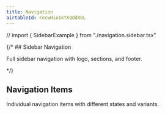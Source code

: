 ```yaml
---
title: Navigation
airtableId: recwHio1ktKQOdXGL
---
```



// import { SidebarExample } from "./navigation.sidebar.tsx"

{/\* ## Sidebar Navigation

Full sidebar navigation with logo, sections, and footer.

<SidebarExample /> */}

## Navigation Items

Individual navigation items with different states and variants.

<ItemsExample />
